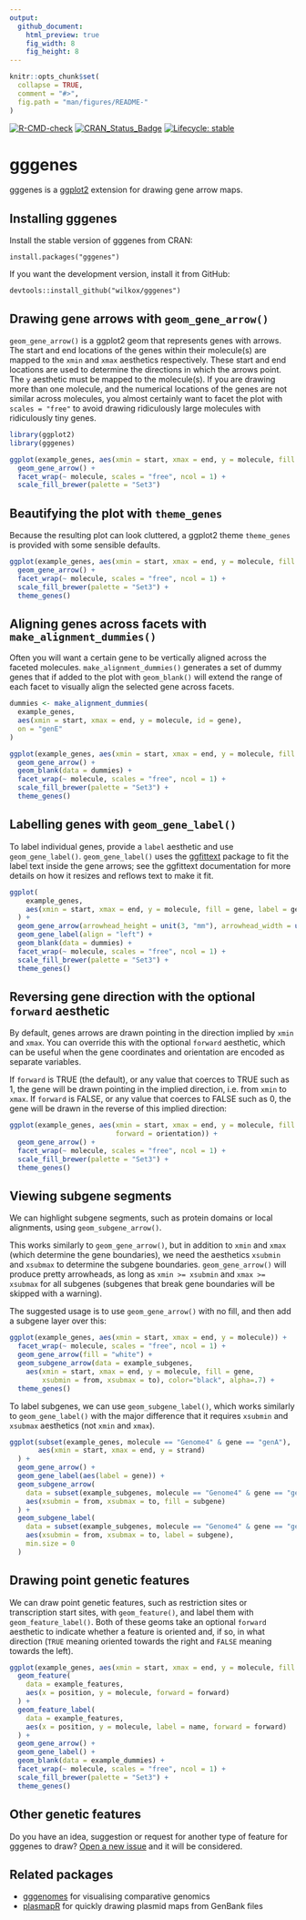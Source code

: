 ```yaml
---
output:
  github_document:
    html_preview: true
    fig_width: 8
    fig_height: 8
---
```


```r
knitr::opts_chunk$set(
  collapse = TRUE,
  comment = "#>",
  fig.path = "man/figures/README-"
)
```
<!-- badges: start -->
[![R-CMD-check](https://github.com/wilkox/gggenes/workflows/R-CMD-check/badge.svg)](https://github.com/wilkox/gggenes/actions)
[![CRAN_Status_Badge](http://www.r-pkg.org/badges/version/gggenes)](https://cran.r-project.org/package=gggenes)
[![Lifecycle: stable](https://img.shields.io/badge/lifecycle-stable-brightgreen.svg)](https://lifecycle.r-lib.org/articles/stages.html#stable)
<!-- badges: end -->

# gggenes

gggenes is a [ggplot2](https://ggplot2.tidyverse.org) extension for drawing
gene arrow maps.

## Installing gggenes

Install the stable version of gggenes from CRAN:

`install.packages("gggenes")`

If you want the development version, install it from GitHub:

`devtools::install_github("wilkox/gggenes")`

## Drawing gene arrows with `geom_gene_arrow()`

`geom_gene_arrow()` is a ggplot2 geom that represents genes with arrows. The
start and end locations of the genes within their molecule(s) are mapped to the
`xmin` and `xmax` aesthetics respectively. These start and end locations are
used to determine the directions in which the arrows point. The `y` aesthetic
must be mapped to the molecule(s). If you are drawing more than one molecule,
and the numerical locations of the genes are not similar across molecules, you
almost certainly want to facet the plot with `scales = "free"` to avoid drawing
ridiculously large molecules with ridiculously tiny genes.

```r
library(ggplot2)
library(gggenes)

ggplot(example_genes, aes(xmin = start, xmax = end, y = molecule, fill = gene)) +
  geom_gene_arrow() +
  facet_wrap(~ molecule, scales = "free", ncol = 1) +
  scale_fill_brewer(palette = "Set3")
```

## Beautifying the plot with `theme_genes`

Because the resulting plot can look cluttered, a ggplot2 theme `theme_genes`
is provided with some sensible defaults.

```r
ggplot(example_genes, aes(xmin = start, xmax = end, y = molecule, fill = gene)) +
  geom_gene_arrow() +
  facet_wrap(~ molecule, scales = "free", ncol = 1) +
  scale_fill_brewer(palette = "Set3") +
  theme_genes()
```

## Aligning genes across facets with `make_alignment_dummies()`

Often you will want a certain gene to be vertically aligned across the faceted
molecules. `make_alignment_dummies()` generates a set of dummy genes that if
added to the plot with `geom_blank()` will extend the range of each facet to
visually align the selected gene across facets.

```r
dummies <- make_alignment_dummies(
  example_genes,
  aes(xmin = start, xmax = end, y = molecule, id = gene),
  on = "genE"
)

ggplot(example_genes, aes(xmin = start, xmax = end, y = molecule, fill = gene)) +
  geom_gene_arrow() +
  geom_blank(data = dummies) +
  facet_wrap(~ molecule, scales = "free", ncol = 1) +
  scale_fill_brewer(palette = "Set3") +
  theme_genes()
```

## Labelling genes with `geom_gene_label()`

To label individual genes, provide a `label` aesthetic and use
`geom_gene_label()`. `geom_gene_label()` uses the
[ggfittext](https://github.com/wilkox/ggfittext) package to fit the label text
inside the gene arrows; see the ggfittext documentation for more details on how
it resizes and reflows text to make it fit.

```r
ggplot(
    example_genes,
    aes(xmin = start, xmax = end, y = molecule, fill = gene, label = gene)
  ) +
  geom_gene_arrow(arrowhead_height = unit(3, "mm"), arrowhead_width = unit(1, "mm")) +
  geom_gene_label(align = "left") +
  geom_blank(data = dummies) +
  facet_wrap(~ molecule, scales = "free", ncol = 1) +
  scale_fill_brewer(palette = "Set3") +
  theme_genes()
```

## Reversing gene direction with the optional `forward` aesthetic

By default, genes arrows are drawn pointing in the direction implied by `xmin`
and `xmax`. You can override this with the optional `forward` aesthetic, which
can be useful when the gene coordinates and orientation are encoded as separate
variables.

If `forward` is TRUE (the default), or any value that coerces to TRUE such as
1, the gene will be drawn pointing in the implied direction, i.e. from `xmin`
to `xmax`. If `forward` is FALSE, or any value that coerces to FALSE such as
0, the gene will be drawn in the reverse of this implied direction:

```r
ggplot(example_genes, aes(xmin = start, xmax = end, y = molecule, fill = gene, 
                          forward = orientation)) +
  geom_gene_arrow() +
  facet_wrap(~ molecule, scales = "free", ncol = 1) +
  scale_fill_brewer(palette = "Set3") +
  theme_genes()
```

## Viewing subgene segments

We can highlight subgene segments, such as protein domains or local alignments,
using `geom_subgene_arrow()`.

This works similarly to `geom_gene_arrow()`, but in addition to `xmin` and
`xmax` (which determine the gene boundaries), we need the aesthetics `xsubmin`
and `xsubmax` to determine the subgene boundaries. `geom_gene_arrow()` will
produce pretty arrowheads, as long as `xmin >= xsubmin` and `xmax >= xsubmax`
for all subgenes (subgenes that break gene boundaries will be skipped with a
warning).

The suggested usage is to use `geom_gene_arrow()` with no fill, and then add a
subgene layer over this:

```r
ggplot(example_genes, aes(xmin = start, xmax = end, y = molecule)) +
  facet_wrap(~ molecule, scales = "free", ncol = 1) +
  geom_gene_arrow(fill = "white") +
  geom_subgene_arrow(data = example_subgenes,
    aes(xmin = start, xmax = end, y = molecule, fill = gene,
        xsubmin = from, xsubmax = to), color="black", alpha=.7) +
  theme_genes()
```

To label subgenes, we can use `geom_subgene_label()`, which works similarly to
`geom_gene_label()` with the major difference that it requires `xsubmin` and
`xsubmax` aesthetics (not `xmin` and `xmax`).

```r
ggplot(subset(example_genes, molecule == "Genome4" & gene == "genA"),
       aes(xmin = start, xmax = end, y = strand)
  ) +
  geom_gene_arrow() +
  geom_gene_label(aes(label = gene)) +
  geom_subgene_arrow(
    data = subset(example_subgenes, molecule == "Genome4" & gene == "genA"),
    aes(xsubmin = from, xsubmax = to, fill = subgene)
  ) +
  geom_subgene_label(
    data = subset(example_subgenes, molecule == "Genome4" & gene == "genA"),
    aes(xsubmin = from, xsubmax = to, label = subgene),
    min.size = 0
  )
```

## Drawing point genetic features

We can draw point genetic features, such as restriction sites or transcription
start sites, with `geom_feature()`, and label them with `geom_feature_label()`.
Both of these geoms take an optional `forward` aesthetic to indicate whether a
feature is oriented and, if so, in what direction (`TRUE` meaning oriented
towards the right and `FALSE` meaning towards the left).

```r
ggplot(example_genes, aes(xmin = start, xmax = end, y = molecule, fill = gene, label = gene)) +
  geom_feature(
    data = example_features,
    aes(x = position, y = molecule, forward = forward)
  ) +
  geom_feature_label(
    data = example_features,
    aes(x = position, y = molecule, label = name, forward = forward)
  ) +
  geom_gene_arrow() +
  geom_gene_label() +
  geom_blank(data = example_dummies) +
  facet_wrap(~ molecule, scales = "free", ncol = 1) +
  scale_fill_brewer(palette = "Set3") +
  theme_genes()
```

## Other genetic features

Do you have an idea, suggestion or request for another type of feature for
gggenes to draw? [Open a new issue](https://github.com/wilkox/gggenes/issues/new) 
and it will be considered.

## Related packages

- [gggenomes](https://thackl.github.io/gggenomes/) for visualising comparative genomics
- [plasmapR](https://github.com/BradyAJohnston/plasmapR) for quickly drawing plasmid maps from GenBank files
